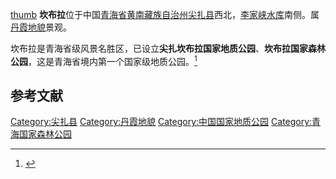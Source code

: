 {{about|位于中国青海的坎布拉}}
[[file:Lijiaxia_from_Kanbula_2016.jpg|thumb]]
'''坎布拉'''位于中国[[青海省|青海省]][[黄南藏族自治州|黄南藏族自治州]][[尖扎县|尖扎县]]西北，[[李家峡水库|李家峡水库]]南侧。属[[丹霞地貌|丹霞地貌]]景观。

坎布拉是青海省级风景名胜区，已设立'''尖扎坎布拉国家地质公园'''、'''坎布拉国家森林公园'''，这是青海省境内第一个国家级地质公园。<ref>{{cite web |url=http://www.qh.xinhuanet.com/2009-05/31/content_16671891.htm |title=存档副本 |accessdate=2010-07-22 |deadurl=yes |archiveurl=https://web.archive.org/web/20091108034755/http://www.qh.xinhuanet.com/2009-05/31/content_16671891.htm |archivedate=2009-11-08 }}</ref>

==参考文献==
{{reflist}}

{{coord|36|05|47|N|101|44|03|E|display=title|scale:100000}}

[[Category:尖扎县|Category:尖扎县]]
[[Category:丹霞地貌|Category:丹霞地貌]]
[[Category:中国国家地质公园|Category:中国国家地质公园]]
[[Category:青海国家森林公园|Category:青海国家森林公园]]
